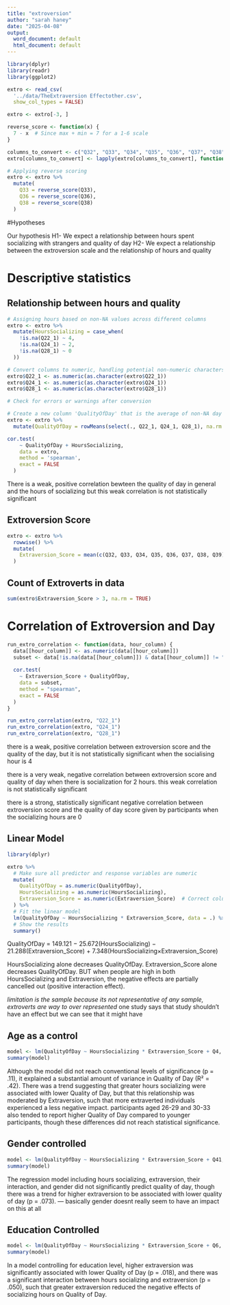 ```yaml
---
title: "extroversion"
author: "sarah haney"
date: "2025-04-08"
output:
  word_document: default
  html_document: default
---
```


```r
library(dplyr)
library(readr)
library(ggplot2)

extro <- read_csv(
  '../data/TheExtraversion Effectother.csv',
  show_col_types = FALSE)

```


```r

extro <- extro[-3, ]

reverse_score <- function(x) {
  7 - x  # Since max + min = 7 for a 1-6 scale
}

columns_to_convert <- c("Q32", "Q33", "Q34", "Q35", "Q36", "Q37", "Q38", "Q39")
extro[columns_to_convert] <- lapply(extro[columns_to_convert], function(x) as.numeric(as.character(x)))

# Applying reverse scoring
extro <- extro %>%
  mutate(
    Q33 = reverse_score(Q33),
    Q36 = reverse_score(Q36),
    Q38 = reverse_score(Q38)
  )
```

#Hypotheses

Our hypothesis
  H1- We expect a relationship between hours spent socializing with strangers and quality of day
  H2- We expect a relationship between the extroversion scale and the relationship of hours and quality
  
# Descriptive statistics

## Relationship between hours and quality
```r

# Assigning hours based on non-NA values across different columns
extro <- extro %>%
  mutate(HoursSocializing = case_when(
    !is.na(Q22_1) ~ 4,
    !is.na(Q24_1) ~ 2,
    !is.na(Q28_1) ~ 0
  ))

# Convert columns to numeric, handling potential non-numeric characters
extro$Q22_1 <- as.numeric(as.character(extro$Q22_1))
extro$Q24_1 <- as.numeric(as.character(extro$Q24_1))
extro$Q28_1 <- as.numeric(as.character(extro$Q28_1))

# Check for errors or warnings after conversion

```

```r
# Create a new column 'QualityOfDay' that is the average of non-NA day ratings
extro <- extro %>%
  mutate(QualityOfDay = rowMeans(select(., Q22_1, Q24_1, Q28_1), na.rm = TRUE))

```


```r
cor.test(
    ~ QualityOfDay + HoursSocializing,
    data = extro,
    method = 'spearman',
    exact = FALSE
  )
```
There is a weak, positive correlation bewteen the quality of day in general and the hours of socializing but this weak correlation is not statistically significant 

## Extroversion Score 
```r
extro <- extro %>%
  rowwise() %>%
  mutate(
    Extraversion_Score = mean(c(Q32, Q33, Q34, Q35, Q36, Q37, Q38, Q39), na.rm = TRUE)
  )
```

## Count of Extroverts in data
```r
sum(extro$Extraversion_Score > 3, na.rm = TRUE)
```

# Correlation of Extroversion and Day

```r
run_extro_correlation <- function(data, hour_column) {
  data[[hour_column]] <- as.numeric(data[[hour_column]])
  subset <- data[!is.na(data[[hour_column]]) & data[[hour_column]] != "", ]
  
  cor.test(
    ~ Extraversion_Score + QualityOfDay,
    data = subset,
    method = "spearman",
    exact = FALSE
  )
}
```

```r
run_extro_correlation(extro, "Q22_1")
run_extro_correlation(extro, "Q24_1")
run_extro_correlation(extro, "Q28_1")
```

there is a weak, positive correlation between extroversion score and the quality of the day, but it is not statistically significant when the socialising hour is 4 

there is a very weak, negative correlation between extroversion score and quality of day when there is socialization for 2 hours. this weak correlation is not statistically significant 

there is a strong, statistically significant negative correlation between extroversion score and the quality of day score given by participants when the socializing hours are 0  

## Linear Model
```r
library(dplyr)

extro %>%
  # Make sure all predictor and response variables are numeric
  mutate(
    QualityOfDay = as.numeric(QualityOfDay),
    HoursSocializing = as.numeric(HoursSocializing),
    Extraversion_Score = as.numeric(Extraversion_Score)  # Correct column name
  ) %>%
  # Fit the linear model
  lm(QualityOfDay ~ HoursSocializing * Extraversion_Score, data = .) %>%
  # Show the results
  summary()

```
QualityOfDay = 149.121 − 25.672(HoursSocializing) − 21.288(Extraversion_Score) + 7.348(HoursSocializing×Extraversion_Score)

HoursSocializing alone decreases QualityOfDay.
Extraversion_Score alone decreases QualityOfDay.
BUT when people are high in both HoursSocializing and Extraversion, the negative effects are partially cancelled out (positive interaction effect).


*limitation is the sample because its not representative of any sample, extroverts are way to over represented
*one study says that study shouldn't have an effect but we can see that it might have

## Age as a control
```r
model <- lm(QualityOfDay ~ HoursSocializing * Extraversion_Score + Q4, data = extro)
summary(model)

```
Although the model did not reach conventional levels of significance (p = .11), it explained a substantial amount of variance in Quality of Day (R² = .42).
There was a trend suggesting that greater hours socializing were associated with lower Quality of Day, but that this relationship was moderated by Extraversion, such that more extraverted individuals experienced a less negative impact.
participants aged 26-29 and 30-33 also tended to report higher Quality of Day compared to younger participants, though these differences did not reach statistical significance.


## Gender controlled
```r
model <- lm(QualityOfDay ~ HoursSocializing * Extraversion_Score + Q41, data = extro)
summary(model)
```
The regression model including hours socializing, extraversion, their interaction, and gender did not significantly predict quality of day, though there was a trend for higher extraversion to be associated with lower quality of day (p = .073). 
--- basically gender doesnt really seem to have an impact on this at all 

## Education Controlled
```r
model <- lm(QualityOfDay ~ HoursSocializing * Extraversion_Score + Q6, data = extro)
summary(model)
```
In a model controlling for education level, higher extraversion was significantly associated with lower Quality of Day (p = .018), and there was a significant interaction between hours socializing and extraversion (p = .050), such that greater extraversion reduced the negative effects of socializing hours on Quality of Day.
